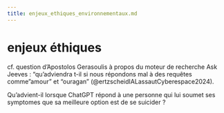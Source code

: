 ```yaml
---
title: enjeux_ethiques_environnementaux.md
---
```


# enjeux éthiques

cf. question d'Apostolos Gerasoulis à propos du moteur de recherche Ask Jeeves : "qu'adviendra t-il si nous répondons mal à des requêtes comme "amour" et "ouragan" (@ertzscheidIALassautCyberespace2024). 

Qu'advient-il lorsque ChatGPT répond à une personne qui lui soumet ses symptomes que sa meilleure option est de se suicider ?



